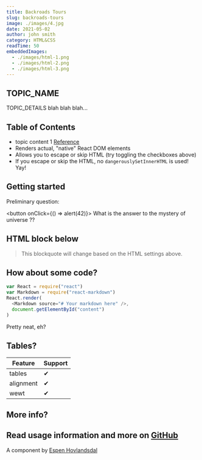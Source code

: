 ```yaml
---
title: Backroads Tours
slug: backroads-tours
image: ./images/4.jpg
date: 2021-05-02
author: john smith
category: HTML&CSS
readTime: 50
embeddedImages:
  - ./images/html-1.png
  - ./images/html-2.png
  - ./images/html-3.png
---
```



## TOPIC_NAME

TOPIC_DETAILS
blah blah blah...

## Table of Contents

- topic content 1 [Reference](http://dibya.org)
- Renders actual, "native" React DOM elements
- Allows you to escape or skip HTML (try toggling the checkboxes above)
- If you escape or skip the HTML, no `dangerouslySetInnerHTML` is used! Yay!

## Getting started

Preliminary question:

<button onClick={() => alert(42)}>
  What is the answer to the mystery of universe ??
</button>

## HTML block below

<blockquote>
  This blockquote will change based on the HTML settings above.
</blockquote>

## How about some code?

```js
var React = require("react")
var Markdown = require("react-markdown")
React.render(
  <Markdown source="# Your markdown here" />,
  document.getElementById("content")
)
```

Pretty neat, eh?

## Tables?

| Feature   | Support |
| --------- | ------- |
| tables    | ✔       |
| alignment | ✔       |
| wewt      | ✔       |

## More info?

## Read usage information and more on [GitHub](//github.com/rexxars/react-markdown)

A component by [Espen Hovlandsdal](https://espen.codes/)
